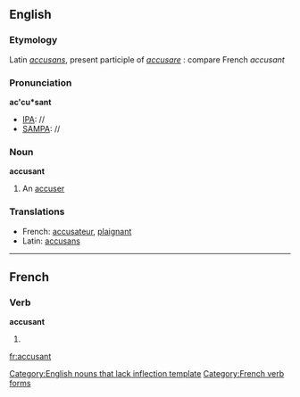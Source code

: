 ==English==

===Etymology===
Latin ''[[accusans]]'', present participle of ''[[accusare]]''  : compare French ''accusant''

===Pronunciation===
'''ac'cu*sant'''
*[[IPA]]: //
*[[SAMPA]]: //

===Noun===
'''accusant'''[[Category:English nouns that lack inflection template]]

# {{obsolete}} An [[accuser]]

===Translations===
{{rfc-level|Translations at L3+ (AutoFormat would have corrected level of Translations)}}
*French: [[accusateur]], [[plaignant]]
*Latin: [[accusans]]

----

==French==

===Verb===
'''accusant'''

#{{form of|Present participle|accuser}}
[[Category:French verb forms]]

[[fr:accusant]]